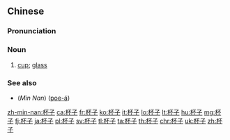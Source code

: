 ==Chinese==
{{zh-forms}}

===Pronunciation===
{{zh-pron
|m=bēizi
|c=bui1 zi2
|ma=y
|cat=n
}}

===Noun===
{{zh-noun|mw=個|mw2=支|mw3=枝}}

# [[cup]]; [[glass]]

===See also===
* (''Min Nan'') {{zh-l|杯仔}} ([[poe-á]])

{{zh-cat|Beginning}}

[[zh-min-nan:杯子]]
[[ca:杯子]]
[[fr:杯子]]
[[ko:杯子]]
[[it:杯子]]
[[lo:杯子]]
[[lt:杯子]]
[[hu:杯子]]
[[mg:杯子]]
[[fj:杯子]]
[[ja:杯子]]
[[pl:杯子]]
[[sv:杯子]]
[[tl:杯子]]
[[ta:杯子]]
[[th:杯子]]
[[chr:杯子]]
[[uk:杯子]]
[[zh:杯子]]